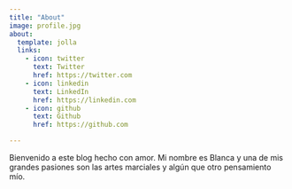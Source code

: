 ```yaml
---
title: "About"
image: profile.jpg
about:
  template: jolla
  links:
    - icon: twitter
      text: Twitter
      href: https://twitter.com
    - icon: linkedin
      text: LinkedIn
      href: https://linkedin.com
    - icon: github
      text: Github
      href: https://github.com

---
```


Bienvenido a este blog hecho con amor. Mi nombre es Blanca y una de mis grandes pasiones son las artes marciales y algún que otro pensamiento mío. 
